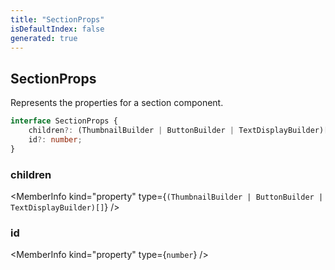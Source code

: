 ```yaml
---
title: "SectionProps"
isDefaultIndex: false
generated: true
---
```



<!-- This file was generated from the CommandKit source. Do not modify. Instead, re-run the "docgen" script -->


## SectionProps

<GenerationInfo sourceFile="packages/commandkit/src/components/display/section.ts" sourceLine="12" packageName="commandkit" />

Represents the properties for a section component.

```ts title="Signature"
interface SectionProps {
    children?: (ThumbnailBuilder | ButtonBuilder | TextDisplayBuilder)[];
    id?: number;
}
```

<div className="members-wrapper">

### children

<MemberInfo kind="property" type={`(ThumbnailBuilder | ButtonBuilder | TextDisplayBuilder)[]`}   />


### id

<MemberInfo kind="property" type={`number`}   />




</div>
